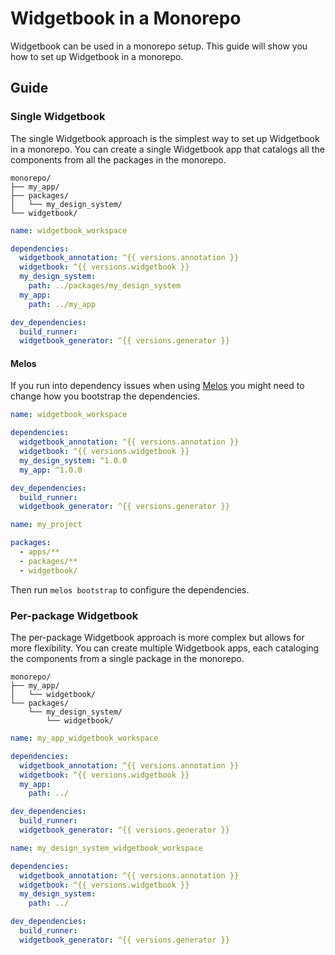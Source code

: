 # Widgetbook in a Monorepo

Widgetbook can be used in a monorepo setup. This guide will show you how to set up Widgetbook in a monorepo.

## Guide

### Single Widgetbook

The single Widgetbook approach is the simplest way to set up Widgetbook in a monorepo. You can create a single Widgetbook app that catalogs all the components from all the packages in the monorepo.

```
monorepo/
├── my_app/
├── packages/
│   └── my_design_system/
└── widgetbook/
```

```yaml title="widgetbook/pubspec.yaml"
name: widgetbook_workspace

dependencies:
  widgetbook_annotation: ^{{ versions.annotation }}
  widgetbook: ^{{ versions.widgetbook }}
  my_design_system:
    path: ../packages/my_design_system
  my_app:
    path: ../my_app

dev_dependencies:
  build_runner:
  widgetbook_generator: ^{{ versions.generator }}
```

#### Melos

If you run into dependency issues when using [Melos](https://melos.invertase.dev/) you might need to change how you bootstrap the dependencies.

```yaml title="widgetbook/pubspec.yaml"
name: widgetbook_workspace

dependencies:
  widgetbook_annotation: ^{{ versions.annotation }}
  widgetbook: ^{{ versions.widgetbook }}
  my_design_system: ^1.0.0
  my_app: ^1.0.0

dev_dependencies:
  build_runner:
  widgetbook_generator: ^{{ versions.generator }}
```

```yaml title="melos.yaml"
name: my_project

packages:
  - apps/**
  - packages/**
  - widgetbook/
```

Then run `melos bootstrap` to configure the dependencies.

### Per-package Widgetbook

The per-package Widgetbook approach is more complex but allows for more flexibility. You can create multiple Widgetbook apps, each cataloging the components from a single package in the monorepo.

```
monorepo/
├── my_app/
│   └── widgetbook/
└── packages/
    └── my_design_system/
        └── widgetbook/
```

```yaml title="my_app/widgetbook/pubspec.yaml"
name: my_app_widgetbook_workspace

dependencies:
  widgetbook_annotation: ^{{ versions.annotation }}
  widgetbook: ^{{ versions.widgetbook }}
  my_app:
    path: ../

dev_dependencies:
  build_runner:
  widgetbook_generator: ^{{ versions.generator }}
```

```yaml title="packages/my_design_system/widgetbook/pubspec.yaml"
name: my_design_system_widgetbook_workspace

dependencies:
  widgetbook_annotation: ^{{ versions.annotation }}
  widgetbook: ^{{ versions.widgetbook }}
  my_design_system:
    path: ../

dev_dependencies:
  build_runner:
  widgetbook_generator: ^{{ versions.generator }}
```
